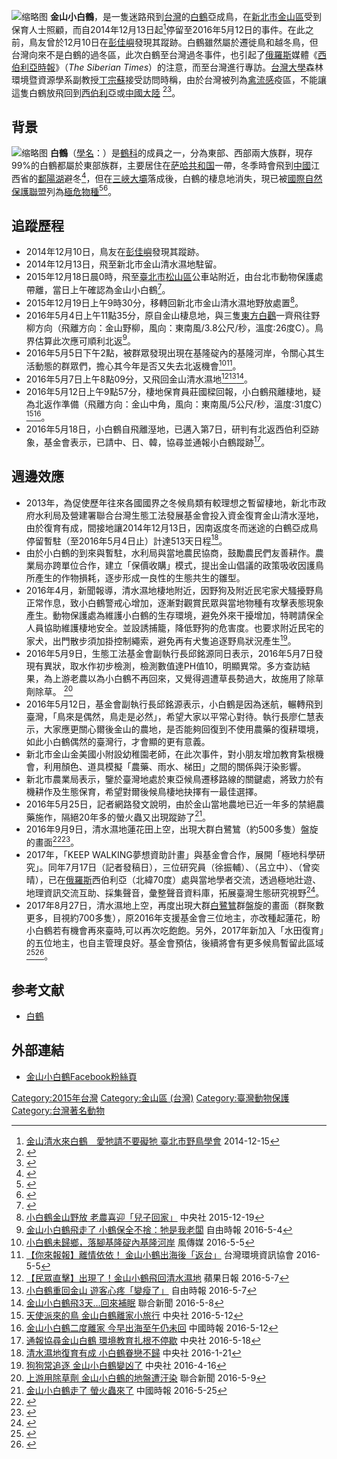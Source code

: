 [[File:金山小白鶴.jpg|缩略图]]
{{Taiwan}}
'''金山小白鶴'''，是一隻迷路飛到[[台灣|台灣]]的[[白鶴|白鶴]]亞成鳥，在[[新北市|新北市]][[金山區_(台灣)|金山區]]受到保育人士照顧，而自2014年12月13日起<ref>[http://www.wbst.org.tw/news/conference-announcement/592 金山清水來白鶴　愛牠請不要礙牠 臺北市野鳥學會] {{Wayback|url=http://www.wbst.org.tw/news/conference-announcement/592 |date=20201124155243 }} 2014-12-15</ref>停留至2016年5月12日的事件。在此之前，鳥友曾於12月10日在[[彭佳嶼|彭佳嶼]]發現其蹤跡。白鶴雖然屬於遷徙鳥和越冬鳥，但台灣向來不是白鶴的過冬區，此次白鶴至台灣過冬事件，也引起了[[俄羅斯|俄羅斯]]媒體《[[西伯利亞時報|西伯利亞時報]]》（''The Siberian Times''）的注意，而至台灣進行專訪。[[台灣大學|台灣大學]]森林環境暨資源學系副教授[[丁宗蘇|丁宗蘇]]接受訪問時稱，由於台灣被列為[[禽流感|禽流感]]疫區，不能讓這隻白鶴放飛回到[[西伯利亞|西伯利亞]]或[[中國大陸|中國大陸]]
<ref name="Derek Lambie">{{cite news|author1=Derek Lambie|title=Rare Siberian Crane given special protection in Taiwan after getting lost|url=http://siberiantimes.com/ecology/casestudy/features/f0110-rare-siberian-crane-given-special-protection-in-taiwan-after-getting-lost/|accessdate=2015-05-28|agency=siberian times|date=2015-05-27|language=en|archive-date=2020-10-21|archive-url=https://web.archive.org/web/20201021071422/https://www.siberiantimes.com/ecology/casestudy/features/f0110-rare-siberian-crane-given-special-protection-in-taiwan-after-getting-lost/|dead-url=no}}</ref><ref name=CNA0528>{{cite news|title=台灣守護小白鶴 西伯利亞時報感謝|url=http://www.cna.com.tw/news/firstnews/201505280348-1.aspx|accessdate=2015-05-28|agency=[[中央社|中央社]]|date=2015-05-28|archive-date=2018-01-28|archive-url=https://web.archive.org/web/20180128102214/http://www.cna.com.tw/news/firstnews/201505280348-1.aspx|dead-url=no}}</ref>。

== 背景 ==
{{main|白鶴}}
[[File:SiberianCrane.svg|缩略图]]
'''白鶴'''（[[學名|學名]]：''{{lang|la|Leucogeranus leucogeranus}}''）是[[鶴科|鶴科]]的成員之一，分為東部、西部兩大族群，現存99%的白鶴都屬於東部族群，主要居住在[[萨哈共和国|萨哈共和国]]一帶，冬季時會飛到[[中華人民共和國|中國]]江西省的[[鄱陽湖|鄱陽湖]]避冬<ref name=NGCTAIWAN>{{cite news|author1=潘佳修|title=來自北方的小白鶴|url=http://www.ngtaiwan.com/11444|accessdate=2015-05-28|publisher=[[國家地理頻道|國家地理頻道]]|date=2015-01-30|archive-url=https://web.archive.org/web/20150521030527/http://www.ngtaiwan.com/11444|archive-date=2015-05-21|dead-url=yes}}</ref>，但在[[三峽大壩|三峽大壩]]落成後，白鶴的棲息地消失，現已被[[國際自然保護聯盟|國際自然保護聯盟]]列為[[極危物種|極危物種]]<ref name=APPLETW>{{cite news|title=迷航小白鶴落角台灣 「蘋果Live」網路全程直播|url=http://www.appledaily.com.tw/realtimenews/article/new/20150423/597611/|accessdate=2015-05-28|publisher=[[台灣蘋果日報|台灣蘋果日報]]|date=2015-04-23|archive-date=2016-03-04|archive-url=https://web.archive.org/web/20160304210827/http://www.appledaily.com.tw/realtimenews/article/new/20150423/597611/|dead-url=no}}</ref><ref>{{cite news|author1=肖成|title=鄱阳湖枯水期持续低水位威胁全球98%白鹤生存|url=http://jx.people.com.cn/n/2014/1216/c190260-23245612.html|accessdate=2015-05-28|agency=人民網|date=2014-12-16|archive-date=2016-03-04|archive-url=https://web.archive.org/web/20160304104927/http://jx.people.com.cn/n/2014/1216/c190260-23245612.html|dead-url=no}}</ref>。

== 追蹤歷程 ==
*2014年12月10日，鳥友在[[彭佳嶼|彭佳嶼]]發現其蹤跡。
*2014年12月13日，飛至新北市金山清水濕地駐留。
*2015年12月18日晨0時，飛至[[臺北市|臺北市]][[松山區_(臺北市)|松山區]]公車站附近，由台北市動物保護處帶離，當日上午確認為金山小白鶴<ref>{{cite news|title=確認了!!　金山白鶴迷途松山車站|url=http://www.appledaily.com.tw/realtimenews/article/new/20151218/755669/|accessdate=2015-12-08|author=吳國仲、余思維|agency=《蘋果日報》|date=2015-12-18|archive-date=2016-03-08|archive-url=https://web.archive.org/web/20160308011117/http://www.appledaily.com.tw/realtimenews/article/new/20151218/755669|dead-url=no}}</ref>。
*2015年12月19日上午9時30分，移轉回新北市金山清水濕地野放處置<ref>[http://www.cna.com.tw/news/firstnews/201512195005-1.aspx 小白鶴金山野放 老農喜迎「兒子回家」] {{Wayback|url=http://www.cna.com.tw/news/firstnews/201512195005-1.aspx |date=20180313124223 }}中央社 2015-12-19</ref>。
*2016年5月4日上午11點35分，原自金山棲息地，與三隻[[東方白鸛|東方白鸛]]一齊飛往野柳方向（飛離方向：金山野柳，風向：東南風/3.8公尺/秒，溫度:26度C）。鳥界估算此次應可順利北返<ref>[http://news.ltn.com.tw/news/life/breakingnews/1686121 金山小白鶴飛走了 小鶴保全不捨：牠是我老闆] {{Wayback|url=http://news.ltn.com.tw/news/life/breakingnews/1686121 |date=20181129055316 }} 自由時報 2016-5-4</ref>。
*2016年5月5日下午2點，被群眾發現出現在基隆碇內的基隆河岸，令關心其生活動態的群眾們，擔心其今年是否又失去北返機會<ref>[http://www.storm.mg/article/113966 小白鶴未歸鄉，落腳基隆碇內基隆河岸] {{Wayback|url=http://www.storm.mg/article/113966 |date=20160917141858 }}風傳媒 2016-5-5</ref><ref>[http://www.e-info.org.tw/zh-hant/e-info/10613 【你來報報】離情依依！ 金山小鶴出海後「返台」] {{Wayback|url=http://www.e-info.org.tw/zh-hant/e-info/10613 |date=20160611174650 }}台灣環境資訊協會 2016-5-5</ref>。
*2016年5月7日上午8點09分，又飛回金山清水濕地<ref>[http://www.appledaily.com.tw/realtimenews/article/animal/20160507/855375/ 【民眾直擊】出現了！金山小鶴飛回清水濕地] {{Wayback|url=http://www.appledaily.com.tw/realtimenews/article/animal/20160507/855375/ |date=20160601132053 }} 蘋果日報 2016-5-7</ref><ref>[http://news.ltn.com.tw/news/life/breakingnews/1688845 小白鶴重回金山 遊客心疼「變瘦了」] {{Wayback|url=http://news.ltn.com.tw/news/life/breakingnews/1688845 |date=20181202234128 }}自由時報 2016-5-7</ref><ref>[http://udn.com/news/story/7470/1680142 金山小白鶴飛3天…回來補眠] {{Wayback|url=http://udn.com/news/story/7470/1680142 |date=20160604233639 }} 聯合新聞 2016-5-8</ref>。
*2016年5月12日上午9點57分，棲地保育員莊國樑回報，小白鶴飛離棲地，疑為北返作準備（飛離方向：金山中角，風向：東南風/5公尺/秒，溫度:31度C）<ref>[http://www.cna.com.tw/news/asoc/201605120356-1.aspx 天使派來的鳥 金山白鶴離家小旅行] {{Wayback|url=http://www.cna.com.tw/news/asoc/201605120356-1.aspx |date=20160603135319 }} 中央社 2016-5-12</ref><ref>[http://www.chinatimes.com/realtimenews/20160512003976-260405 金山小白鶴二度離家 今早出海至午仍未回] {{Wayback|url=http://www.chinatimes.com/realtimenews/20160512003976-260405 |date=20160624133601 }} 中國時報 2016-5-12</ref>。
*2016年5月18日，小白鶴自飛離溼地，已邁入第7日，研判有北返西伯利亞跡象，基金會表示，已請中、日、韓，協尋並通報小白鶴蹤跡<ref>[http://www.cna.com.tw/news/asoc/201605180438-1.aspx 通報協尋金山白鶴 環境教育扎根不停歇] {{Wayback|url=http://www.cna.com.tw/news/asoc/201605180438-1.aspx |date=20160729071551 }} 中央社 2016-5-18</ref>。

== 週邊效應 ==
*2013年，為促使歷年往來各國國界之冬候鳥類有較理想之暫留棲地，新北市政府水利局及營建署聯合台灣生態工法發展基金會投入資金復育金山清水溼地，由於復育有成，間接地讓2014年12月13日，因南返度冬而迷途的白鶴亞成鳥停留暫駐（至2016年5月4日止）計達513天日程<ref>[http://www.cna.com.tw/news/aloc/201601210309-1.aspx 清水濕地復育有成 小白鶴眷戀不歸] {{Wayback|url=http://www.cna.com.tw/news/aloc/201601210309-1.aspx |date=20160601170823 }}中央社 2016-1-21</ref>。
*由於小白鶴的到來與暫駐，水利局與當地農民協商，鼓勵農民們友善耕作。農業局亦跨單位合作，建立「保價收購」模式，提出金山倡議的政策吸收因護鳥所產生的作物損耗，逐步形成一良性的生態共生的雛型。
*2016年4月，新聞報導，清水濕地棲地附近，因野狗及附近民宅家犬騷擾野鳥正常作息，致小白鶴警戒心增加，逐漸對觀賞民眾與當地物種有攻擊表態現象產生。動物保護處為維護小白鶴的生存環境，避免外來干擾增加，特聘請保全人員協助維護棲地安全。並設誘捕籠，降低野狗的危害度。也要求附近民宅的家犬，出門散步須加掛控制繩索，避免再有犬隻追逐野鳥狀況產生<ref>[http://www.cna.com.tw/news/firstnews/201604160081-1.aspx 狗狗常追逐 金山小白鶴變凶了] {{Wayback|url=http://www.cna.com.tw/news/firstnews/201604160081-1.aspx |date=20160601174518 }}中央社 2016-4-16</ref>。
*2016年5月9日，生態工法基金會副執行長邱銘源同日表示，2016年5月7日發現有異狀，取水作初步檢測，檢測數值達PH值10，明顯異常。多方查訪結果，為上游老農以為小白鶴不再回來，又覺得週遭草長勢過大，故施用了除草劑除草。 <ref>[http://udn.com/news/story/3/1681801- 上游用除草劑 金山小白鶴的地盤遭汙染] {{Wayback|url=http://udn.com/news/story/3/1681801- |date=20160604235552 }} 聯合新聞 2016-5-9</ref>
*2016年5月12日，基金會副執行長邱銘源表示，小白鶴是因為迷航，輾轉飛到臺灣，「鳥來是偶然，鳥走是必然」，希望大家以平常心對待。執行長廖仁慧表示，大家應更關心爾後金山的農地，是否能夠回復到不使用農藥的復耕環境，如此小白鶴偶然的臺灣行，才會顯的更有意義。
*新北市金山金美國小附設幼稚園老師，在此次事件，對小朋友增加教育紮根機會，利用顏色、道具模擬「農藥、雨水、梯田」之間的關係與汙染影響。
*新北市農業局表示，鑒於臺灣地處於東亞候鳥遷移路線的關鍵處，將致力於有機耕作及生態保育，希望對爾後候鳥棲地抉擇有一最佳選擇。
*2016年5月25日，記者網路發文說明，由於金山當地農地已近一年多的禁絕農藥施作，隔絕20年多的螢火蟲又出現蹤跡了<ref>[http://www.chinatimes.com/newspapers/20160525000534-260107 金山小白鶴走了 螢火蟲來了] {{Wayback|url=http://www.chinatimes.com/newspapers/20160525000534-260107 |date=20161009125012 }}中國時報 2016-5-25</ref>。
*2016年9月9日，清水濕地蓮花田上空，出現大群白鷺鷥（約500多隻）盤旋的畫面<ref>{{cite news|title=白鶴的報恩 百鳥齊飛好感動|url=https://www.youtube.com/watch?v=VXr3tP7uluU|publisher=YOUTUBE（中央社）|date=2016-09-09|author=|accessdate=2016-09-09|language=zh-hant|archive-date=2019-07-01|archive-url=https://web.archive.org/web/20190701035313/https://www.youtube.com/watch?v=VXr3tP7uluU|dead-url=no}}</ref><ref>{{cite news|title=金山清水濕地 500鷺鷥御風飛翔[影]|url=http://www.cna.com.tw/news/aloc/201609100091-1.aspx|publisher=中央通訊社|date=2016-09-09|author=黃旭昇|accessdate=2016-09-10|language=zh-hant|archive-date=2017-09-08|archive-url=https://web.archive.org/web/20170908112731/http://www.cna.com.tw/news/aloc/201609100091-1.aspx|dead-url=no}}</ref>。
*2017年，「KEEP WALKING夢想資助計畫」與基金會合作，展開「極地科學研究」。同年7月17日（記者發稿日），三位研究員（徐振輔）、（呂立中）、（曾奕晴），已在[[俄羅斯|俄羅斯]]西伯利亞（北緯70度）處與當地學者交流，透過極地壯遊、地理資訊交流互助、採集聲音，彙整聲音資料庫，拓展臺灣生態研究視野<ref>{{cite news|title=台灣3研究員壯遊極地 拓展生態視野|url=http://m.cna.com.tw/news/ahel/201707170383.aspx|publisher=中央社|date=2017-07-17|author=黃旭昇|accessdate=2017-07-17|language=zh-hant|archive-date=2017-09-08|archive-url=https://web.archive.org/web/20170908154119/http://m.cna.com.tw/news/ahel/201707170383.aspx|dead-url=no}}</ref>。
*2017年8月27日，清水濕地上空，再度出現大群[[白鹭|白鷺鷥]]群盤旋的畫面（群聚數更多，目視約700多隻），原2016年支援基金會三位地主，亦改種起蓮花，盼小白鶴若有機會再來臺時,可以再次吃飽飽。另外，2017年新加入「水田復育」的五位地主，也自主管理良好。基金會預估，後續將會有更多候鳥暫留此區域<ref>{{cite news|title=金山清水濕地小鶴基地|url=https://www.facebook.com/%E9%87%91%E5%B1%B1%E5%B0%8F%E7%99%BD%E9%B6%B4-418768578274427/|publisher=FaceBook 粉絲團（金山小白鶴）|date=2017-08-27|author=廖仁慧|accessdate=2016-08-28|language=zh-hant|archive-date=2019-07-01|archive-url=https://web.archive.org/web/20190701035315/https://www.facebook.com/%E9%87%91%E5%B1%B1%E5%B0%8F%E7%99%BD%E9%B6%B4-418768578274427/|dead-url=no}}</ref><ref>{{cite news|title=金山清水濕地小鶴基地|url=https://www.youtube.com/watch?v=l2IMpNLJnuI&feature=share|publisher=YOUTUBE（金山清水濕地小鶴基地）|date=2017-08-27|author=廖仁慧|accessdate=2016-08-27|language=zh-hant|archive-date=2019-07-01|archive-url=https://web.archive.org/web/20190701035313/https://www.youtube.com/watch?v=l2IMpNLJnuI&feature=share|dead-url=no}}</ref>。

==参考文献==
*[[白鶴|白鶴]]

== 外部連結 ==
*[https://www.facebook.com/%E9%87%91%E5%B1%B1%E5%B0%8F%E7%99%BD%E9%B6%B4-418768578274427/ 金山小白鶴Facebook粉絲頁] {{Wayback|url=https://www.facebook.com/%E9%87%91%E5%B1%B1%E5%B0%8F%E7%99%BD%E9%B6%B4-418768578274427/ |date=20190701035315 }}
{{reflist}}

[[Category:2015年台灣|Category:2015年台灣]]
[[Category:金山區_(台灣)|Category:金山區 (台灣)]]
[[Category:臺灣動物保護|Category:臺灣動物保護]]
[[Category:台灣著名動物|Category:台灣著名動物]]